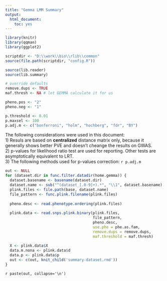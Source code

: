 ```yaml
---
title: "Gemma LMM Summary"
output:
  html_document:
    toc: yes
---
```


```r
library(knitr)
library(qqman)
library(ggplot2)

scriptdir <- "D:\\work\\bio\\rlib\\common"
source(file.path(scriptdir, "config.R"))

source(lib.reader)
source(lib.summary)

# override defaults
remove.dups <- TRUE
maf.thresh <- NA # let GEMMA calculate it for us

pheno.pos <- "2"
pheno.neg <- "1"

p.threshold <- 0.01
p.maxsel <- 100
p.adj.m <- c("bonferroni", "holm", "hochberg", "fdr", "BY")
```

The following considerations were used in this document:  
1) Resuls are based on __centralized__ distance matrix only, because it generally shows better PVE and doesn't cheange the results on GWAS.  
2) p-values for likelihood ratio test are used for reporting. Other tests are asymptotically equivalent to LRT.  
3) The following methods used for p-values correction: `r p.adj.m`  

```r
out <- NULL
for (dataset.dir in func.filter.datadir(home.gemma)) {
  dataset.basename <- basename(dataset.dir)
  dataset.name <- sub("^(dataset_[.0-9]+).*", "\\1", dataset.basename)
  plink.files <- file.path(base, dataset.name)
  file_pattern <- func.plink.filename(plink.files)
  
  pheno.desc <- read.phenotype.ordering(plink.files)
  
  plink.data <- read.snps.plink.binary(plink.files, 
                                       file_pattern, 
                                       pheno.desc, 
                                       use.phe = phe.as.fam, 
                                       remove.dups = remove.dups,
                                       maf.threshold = maf.thresh)
  
  X <- plink.data$X
  data.m.nona <- plink.data$d
  data.p <- plink.data$p
  out <- c(out, knit_child('summary-dataset.rmd'))
}
```

`r paste(out, collapse='\n')`